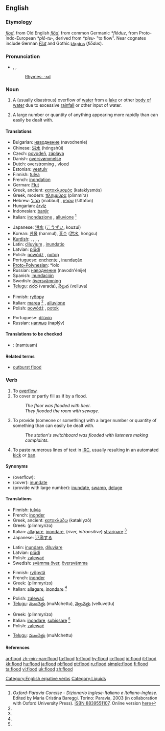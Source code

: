 {{wikipedia}}
==English==

===Etymology===
{{ME.}} ''[[flod]]'', from Old English ''[[flod|flōd]]'', from common Germanic ''*flōduz'', from Proto-Indo-European ''*plō-tu-'', derived from ''*pleu-'' "to flow". Near cognates include German ''[[Flut]]'' and Gothic [[𐍆𐌻𐍉𐌳𐌿𐍃]] (''flōdus'').

===Pronunciation===
* {{enPR|flŭd}}, {{IPA|/flʌd/}}, {{SAMPA|/flVd/}}
*:[[Rhymes:English:-ʌd|Rhymes: -ʌd]]

===Noun===
{{en-noun}}

# A (usually disastrous) overflow of [[water]] from a [[lake]] or other [[body of water]] due to excessive [[rainfall]] or other input of water.
# {{figuratively}} A large number or quantity of anything appearing more rapidly than can easily be dealt with.

====Translations====
{{trans-top|overflow of water}}
*Bulgarian: [[наводнение]] (navodnenie) {{n}}
*Chinese: [[洪水]] (hóngshǔi)
*Czech: [[povodeň]], [[záplava]] {{f}}
*Danish: [[oversvømmelse]] {{c}}
*Dutch: [[overstroming]] {{f}}, [[vloed]] {{m}}
*Estonian: [[veetulv]]
*Finnish: [[tulva]]
*French: [[inondation]] {{f}}
*German: [[Flut]] {{f}}
*Greek, ancient: [[κατακλυσμός]] (kataklysmós) {{m}}
*Greek, modern: [[πλημμύρα]] (plimmíra) {{f}}
*Hebrew: [[מבול]] (mabbul) {{m}}, [[שטפון]] (šittafon) {{m}}
*Hungarian: [[árvíz]]
*Indonesian: [[banjir]]
*Italian: [[inondazione]] {{f}}, [[alluvione]] {{f}} <ref name=oxf-par>''Oxford-Paravia Concise - Dizionario Inglese-Italiano e Italiano-Inglese''. Edited by Maria Cristina Bareggi. Torino: Paravia, 2003 (in collaboration with Oxford University Press). [[W:Wikipedia:book sources| ISBN 8839551107]]. Online version [http://www.oxfordparavia.it/ here]</ref>
{{trans-mid}}
*Japanese: [[洪水]] ([[こうずい]], kouzui)
*Korean: [[한물]] (hanmul), [[홍수]] ([[洪水]], hongsu)
*[[Kurdish]]: {{trad|ku|lehî}} {{f}}, {{trad|ku|lêser}} {{f}}, {{trad|ku|lês}} {{f}}, {{trad|ku|avrabûn}} {{f}}, {{KUchar|[[لافاو]]}}
*Latin: [[diluvium]] {{n}}, [[inundatio]] {{f}}
*Latvian: [[plūdi]] {{mpl}}
*Polish: [[powódź]] {{f}}, [[potop]] {{m}}
*Portuguese: [[enchente]] {{f}}, [[inundação]] {{f}}
*[[Proto-Polynesian]]: *lolo
*Russian: [[наводнение]] (navodn'énije) {{n}}
*Spanish: [[inundación]] {{f}}
*Swedish: [[översvämning]] {{c}}
*[[Telugu]]: [[వరద]] (varada), [[వెల్లువ]] (velluva)
{{trans-bottom}}

{{trans-top|large number or quantity}}
*Finnish: [[ryöppy]]
*Italian: [[marea]] <ref name=oxf-par /> {{f}}, [[alluvione]] {{f}}
*Polish: [[powódź]] {{f}}, [[potok]] {{m}}
{{trans-mid}}
*Portuguese: [[dilúvio]] {{m}}
*Russian: [[наплыв]] (naplýv) {{m}}
{{trans-bottom}}

====Translations to be checked====
{{checktrans}}

*{{ttbc|Thai}}: {{THchar|[[น้ำท่วม]]}} (namtuam)

====Related terms====
*[[outburst flood]] <!--(''geology'') catastrophic flooding from a glacier-->

===Verb===
{{en-verb}}

# To [[overflow]].
# To cover or partly fill as if by a flood.
#:''The floor was flooded with beer.''
#:''They flooded the room with sewage.''
# {{figuratively}} To provide (someone or something) with a larger number or quantity of something than can easily be dealt with.
#:''The station's switchboard was flooded with listeners making complaints.''
# {{context|internet|computing}} To paste numerous lines of text in [[IRC]], usually resulting in an automated [[kick]] or [[ban]].

====Synonyms====
*(overflow):
*(cover): [[inundate]]
*(provide with large number): [[inundate]], [[swamp]], [[deluge]]

====Translations====

{{trans-top|overflow}}
*Finnish: [[tulvia]]
*French: [[inonder]]
*Greek, ancient: [[κατακλύζω]] (kataklyzō)
*Greek: {{t|el|πλημμυρίζω|}} (plimmyrízo) 
*Italian: [[allagare]], [[inondare]], (''river, intransitive'') [[straripare]] <ref name=oxf-par />
*Japanese: [[氾濫する]]
{{trans-mid}}
*Latin: [[inundare]], [[diluviare]]
*Latvian: [[plūdi]]
*Polish: [[zalewać]]
*Swedish: [[svämma över]], [[översvämma]]
{{trans-bottom}}

{{trans-top|cover as if by a flood}}
*Finnish: [[ryöpytä]]
*French: [[inonder]]
*Greek: {{t|el|πλημμυρίζω|}} (plimmyrízo) 
*Italian: [[allagare]], [[inondare]] <ref name=oxf-par />
{{trans-mid}}
*Polish: [[zalewać]]
*[[Telugu]]: [[ముంచెత్తు]] (muMchettu), [[వెల్లువెత్తు]] (velluvettu)
{{trans-bottom}}

{{trans-top|provide with a large number of quantity}}
*Greek: {{t|el|πλημμυρίζω|}} (plimmyrízo) 
*Italian: [[inondare]], [[subissare]] <ref name=oxf-par />
*Polish: [[zalewać]]
{{trans-mid}}
*[[Telugu]]: [[ముంచెత్తు]] (muMchettu)
{{trans-bottom}}

====References====
<references/>

[[Category:English ergative verbs]]
[[Category:Liquids]]

[[ar:flood]]
[[zh-min-nan:flood]]
[[fa:flood]]
[[fr:flood]]
[[hy:flood]]
[[io:flood]]
[[id:flood]]
[[it:flood]]
[[kk:flood]]
[[hu:flood]]
[[ja:flood]]
[[pl:flood]]
[[pt:flood]]
[[ru:flood]]
[[simple:flood]]
[[fi:flood]]
[[ta:flood]]
[[vi:flood]]
[[uk:flood]]
[[zh:flood]]